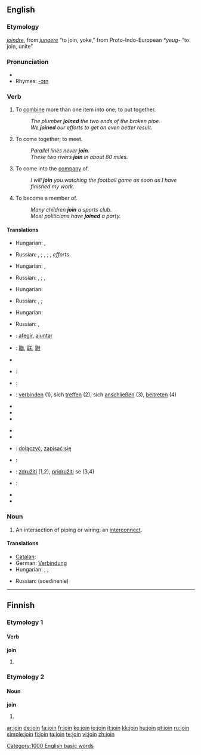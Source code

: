 ==English==

===Etymology===
{{OF.}} ''[[joindre]]'', from {{L.}} ''[[jungere]]'' “to join, yoke,” from Proto-Indo-European ''*yeug-'' “to join, unite”

===Pronunciation===
* {{audio|en-us-join.ogg|Audio (US)}}
* Rhymes: [[Rhymes:English:-ɔɪn|-ɔɪn]]

===Verb===
{{en-verb}}

# To [[combine]] more than one item into one; to put together.
#: ''The plumber '''joined''' the two ends of the broken pipe.''
#: ''We '''joined''' our efforts to get an even better result.''
# To come together; to meet.
#: ''Parallel lines never '''join'''.''
#: ''These two rivers '''join''' in about 80 miles.''
# To come into the [[company]] of.
#: ''I will '''join''' you watching the football game as soon as I have finished my work.''
# To become a member of.
#: ''Many children '''join''' a sports club.''
#: ''Most politicians have '''joined''' a party.''

====Translations====
{{trans-top|to combine more than one item into one; to put together}}
* Hungarian: {{t|hu|összekapcsol}}, {{t|hu|összeköt}}
{{trans-mid}}
* Russian: {{t|ru|соединять|sc=Cyrl|tr=sojedin'át'}} {{impf}}, {{t|ru|соединить|sc=Cyrl|tr=soedinít'}} {{pf}}; {{t|ru|скреплять|sc=Cyrl|tr=skr'epl'át'}} {{impf}}, {{t|ru|скрепить|sc=Cyrl|tr=skr'epít'}} {{pf}}; {{t|ru|объединять|sc=Cyrl|tr=objedin'át'}} {{impf}}, {{t|ru|объединить|sc=Cyrl|tr=objedinít'}} {{pf}} ''efforts''
{{trans-bottom}}

{{trans-top|to come together; to meet}}
* Hungarian: {{t|hu|beletorkollik}}, {{t|hu|találkozik}}
{{trans-mid}}
* Russian: {{t|ru|соединяться|sc=Cyrl|tr=sojedin'át's'a}} {{impf}}, {{t|ru|соединиться|sc=Cyrl|tr=soedinít's'a}} {{pf}}; {{t|ru|объединяться|sc=Cyrl|tr=objedin'át's'a}} {{impf}}, {{t|ru|объединиться|sc=Cyrl|tr=objedinít's'a}} {{pf}} 
{{trans-bottom}}

{{trans-top|to come into the company of}}
* Hungarian: {{t|hu|csatlakozik}}
{{trans-mid}}
* Russian: {{t|ru|присоединяться|sc=Cyrl|tr=prisojedin'át's'a}} {{impf}}, {{t|ru|присоединиться|sc=Cyrl|tr=prisoedinít's'a}} {{pf}};
{{trans-bottom}}

{{trans-top|to become a member of}}
* Hungarian: {{t|hu|belép}}
{{trans-mid}}
*Russian: {{t|ru|вступать|sc=Cyrl|tr=vstupát'}} {{impf}}, {{t|ru|вступить|sc=Cyrl|tr=vstupít'}} {{impf}}
{{trans-bottom}}

{{checktrans-top}}
* {{ttbc|Catalan}}: [[afegir]], [[ajuntar]]
* {{ttbc|CJKV Characters}}: [[聯]], [[联]], [[聨]]
* {{trreq|Chinese}}
* {{ttbc|Dutch}}: {{t-|nl|voegen}}
* {{ttbc|French}}: {{t-|fr|rejoindre}}
* {{ttbc|German}}: [[verbinden]] (1), sich [[treffen]] (2), sich [[anschließen]] (3), [[beitreten]] (4)
* {{trreq|Hebrew}}
* {{trreq|Italian}}
* {{trreq|Japanese}}
{{checktrans-mid}}
* {{trreq|Latin}}
* {{trreq|Old English}}
* {{ttbc|Polish}}: [[dołączyć]], [[zapisać się]]
* {{ttbc|Portuguese}}: {{t+|pt|juntar}}
* {{ttbc|Slovene}}: [[združiti]] (1,2), [[pridružiti]] se (3,4)
* {{ttbc|Spanish}}: {{t-|es|juntar}}
* {{trreq|Swedish}}
* {{trreq|Turkish}}
{{checktrans-bottom}}

===Noun===
{{en-noun}}

# An intersection of piping or wiring; an [[interconnect]].

====Translations====
{{trans-top|an intersection of piping or wiring; an interconnect}}
* [[Catalan]]: {{t-|ca|unió}}
* German: [[Verbindung]] {{f}}
* Hungarian: {{t|hu|kötés}}, {{t|hu|csatlakozás}}, {{t|hu|toldás}}
{{trans-mid}}
* Russian: {{t+|ru|соединение|sc=Cyrl}} (soedinenie)
{{trans-bottom}}

[[Category:1000 English basic words]]

----

==Finnish==

===Etymology 1===

====Verb====
'''join'''

# {{fi-form of|juoda|type=verb|pr=first-person|pl=singular|mood=indicative|tense=past}}

===Etymology 2===

====Noun====
'''join'''

# {{fi-form of|joki|type=noun|case=instructive|pl=plural}}

[[ar:join]]
[[de:join]]
[[fa:join]]
[[fr:join]]
[[ko:join]]
[[io:join]]
[[it:join]]
[[kk:join]]
[[hu:join]]
[[pt:join]]
[[ru:join]]
[[simple:join]]
[[fi:join]]
[[ta:join]]
[[te:join]]
[[vi:join]]
[[zh:join]]
